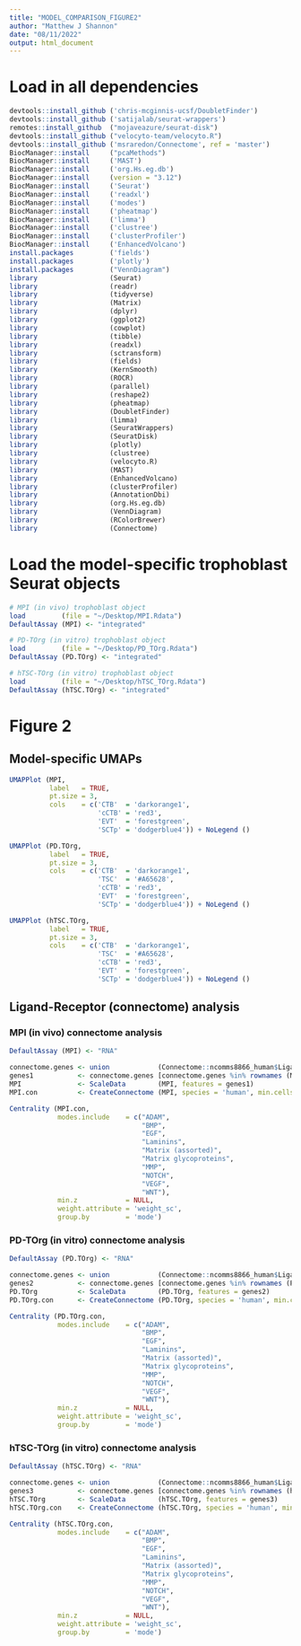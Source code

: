 ```yaml
---
title: "MODEL_COMPARISON_FIGURE2"
author: "Matthew J Shannon"
date: "08/11/2022"
output: html_document
---
```


# Load in all dependencies

```r
devtools::install_github ('chris-mcginnis-ucsf/DoubletFinder')
devtools::install_github ('satijalab/seurat-wrappers')
remotes::install_github  ("mojaveazure/seurat-disk")
devtools::install_github ("velocyto-team/velocyto.R")
devtools::install_github ('msraredon/Connectome', ref = 'master')
BiocManager::install     ("pcaMethods")
BiocManager::install     ('MAST')
BiocManager::install     ('org.Hs.eg.db')
BiocManager::install     (version = "3.12")
BiocManager::install     ('Seurat')
BiocManager::install     ('readxl')
BiocManager::install     ('modes')
BiocManager::install     ('pheatmap')
BiocManager::install     ('limma')
BiocManager::install     ('clustree')
BiocManager::install     ('clusterProfiler')
BiocManager::install     ('EnhancedVolcano')
install.packages         ('fields')
install.packages         ('plotly')
install.packages         ("VennDiagram")
library                  (Seurat)
library                  (readr)
library                  (tidyverse)
library                  (Matrix)
library                  (dplyr)
library                  (ggplot2)
library                  (cowplot)
library                  (tibble)
library                  (readxl)
library                  (sctransform)
library                  (fields)
library                  (KernSmooth)
library                  (ROCR)
library                  (parallel)
library                  (reshape2)
library                  (pheatmap)
library                  (DoubletFinder)
library                  (limma)
library                  (SeuratWrappers)
library                  (SeuratDisk)
library                  (plotly)
library                  (clustree)
library                  (velocyto.R)
library                  (MAST)
library                  (EnhancedVolcano)
library                  (clusterProfiler)
library                  (AnnotationDbi)
library                  (org.Hs.eg.db)
library                  (VennDiagram)
library                  (RColorBrewer)
library                  (Connectome)
```

# Load the model-specific trophoblast Seurat objects

```r
# MPI (in vivo) trophoblast object
load         (file = "~/Desktop/MPI.Rdata")
DefaultAssay (MPI) <- "integrated"

# PD-TOrg (in vitro) trophoblast object
load         (file = "~/Desktop/PD_TOrg.Rdata")
DefaultAssay (PD.TOrg) <- "integrated"

# hTSC-TOrg (in vitro) trophoblast object
load         (file = "~/Desktop/hTSC_TOrg.Rdata")
DefaultAssay (hTSC.TOrg) <- "integrated"
```

# Figure 2

## Model-specific UMAPs

```r
UMAPPlot (MPI,
          label   = TRUE,
          pt.size = 3,
          cols    = c('CTB'  = 'darkorange1',
                      'cCTB' = 'red3',
                      'EVT'  = 'forestgreen',
                      'SCTp' = 'dodgerblue4')) + NoLegend ()
```

```r
UMAPPlot (PD.TOrg,
          label   = TRUE,
          pt.size = 3,
          cols    = c('CTB'  = 'darkorange1',
                      'TSC'  = '#A65628',
                      'cCTB' = 'red3',
                      'EVT'  = 'forestgreen',
                      'SCTp' = 'dodgerblue4')) + NoLegend ()
```

```r
UMAPPlot (hTSC.TOrg,
          label   = TRUE,
          pt.size = 3,
          cols    = c('CTB'  = 'darkorange1',
                      'TSC'  = '#A65628',
                      'cCTB' = 'red3',
                      'EVT'  = 'forestgreen',
                      'SCTp' = 'dodgerblue4')) + NoLegend ()
```

## Ligand-Receptor (connectome) analysis

### MPI (in vivo) connectome analysis

```r
DefaultAssay (MPI) <- "RNA"

connectome.genes <- union            (Connectome::ncomms8866_human$Ligand.ApprovedSymbol, Connectome::ncomms8866_human$Receptor.ApprovedSymbol)
genes1           <- connectome.genes [connectome.genes %in% rownames (MPI)]
MPI              <- ScaleData        (MPI, features = genes1)
MPI.con          <- CreateConnectome (MPI, species = 'human', min.cells.per.ident = 10, p.values = F, calculate.DOR = F)
```

```r
Centrality (MPI.con,
            modes.include    = c("ADAM",
                                 "BMP",
                                 "EGF",
                                 "Laminins",
                                 "Matrix (assorted)",
                                 "Matrix glycoproteins",
                                 "MMP",
                                 "NOTCH",
                                 "VEGF",
                                 "WNT"),
            min.z            = NULL,
            weight.attribute = 'weight_sc',
            group.by         = 'mode')
```

### PD-TOrg (in vitro) connectome analysis

```r
DefaultAssay (PD.TOrg) <- "RNA"

connectome.genes <- union            (Connectome::ncomms8866_human$Ligand.ApprovedSymbol, Connectome::ncomms8866_human$Receptor.ApprovedSymbol)
genes2           <- connectome.genes [connectome.genes %in% rownames (PD.TOrg)]
PD.TOrg          <- ScaleData        (PD.TOrg, features = genes2)
PD.TOrg.con      <- CreateConnectome (PD.TOrg, species = 'human', min.cells.per.ident = 10, p.values = F, calculate.DOR = F)
```

```r
Centrality (PD.TOrg.con,
            modes.include    = c("ADAM",
                                 "BMP",
                                 "EGF",
                                 "Laminins",
                                 "Matrix (assorted)",
                                 "Matrix glycoproteins",
                                 "MMP",
                                 "NOTCH",
                                 "VEGF",
                                 "WNT"),
            min.z            = NULL,
            weight.attribute = 'weight_sc',
            group.by         = 'mode')
```

### hTSC-TOrg (in vitro) connectome analysis

```r
DefaultAssay (hTSC.TOrg) <- "RNA"

connectome.genes <- union            (Connectome::ncomms8866_human$Ligand.ApprovedSymbol, Connectome::ncomms8866_human$Receptor.ApprovedSymbol)
genes3           <- connectome.genes [connectome.genes %in% rownames (hTSC.TOrg)]
hTSC.TOrg        <- ScaleData        (hTSC.TOrg, features = genes3)
hTSC.TOrg.con    <- CreateConnectome (hTSC.TOrg, species = 'human', min.cells.per.ident = 10, p.values = F, calculate.DOR = F)
```

```r
Centrality (hTSC.TOrg.con,
            modes.include    = c("ADAM",
                                 "BMP",
                                 "EGF",
                                 "Laminins",
                                 "Matrix (assorted)",
                                 "Matrix glycoproteins",
                                 "MMP",
                                 "NOTCH",
                                 "VEGF",
                                 "WNT"),
            min.z            = NULL,
            weight.attribute = 'weight_sc',
            group.by         = 'mode')
```